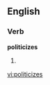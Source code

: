 
==English==

===Verb===
'''politicizes'''

# {{third-person singular of|[[politicize]]}}

[[vi:politicizes]]